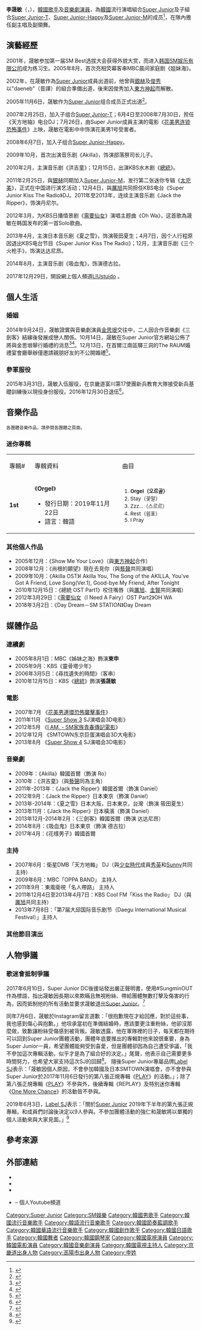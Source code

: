 {{Blpsources|time=2019-12-04T15:58:26+00:00}}
{{藝人
| 姓名 = 晟敏
| 類型 = 男藝人
| 圖片 = Sungmin from Acrofan (cropped).jpg
| 圖片尺寸 = 250px
| 本名 = 李晟敏
| 羅馬拼音 = Lee Sung-min<ref name="SMTOWN Live '10 World Tour in 上海站之「藝人演出確認函」"/>
| 英文名 = Liu Lee
| 國籍 = {{KOR}}
| 出生日期 = {{birth date and age|1986|1|1}}
| 出生地點 = {{KOR}}[[京畿道|京畿道]][[高陽市|高陽市]]{{link-ko|一山區|일산구}}
| 職業 = [[歌手|歌手]]、[[演員|演員]]、[[DJ|DJ]]
| 語言 = [[韓語|韓語]]、[[日語|日語]]
| 教育程度 = [[明知大學|明知大學]]電影音樂學系[[學士|學士]]<br />[[明知大學|明知大學]]大學院電影音樂學系[[碩士|碩士]](在學中)
| 配偶 = {{marriage|[[金思垠|金思垠]]|2014-12-13}}
| 音樂類型 = [[韓國流行音樂|K-pop]]
| 演奏樂器 = [[鋼琴|鋼琴]]、[[吉他|吉他]]
| 活躍年代 = 2005年至今
| 唱片公司 = [[SM_Entertainment|SM Entertainment]]（[[韓國|韓國]]）
| 經紀公司 = [[SM_Entertainment|SM Entertainment]]（[[韓國|韓國]]）
| 網站 =  [https://twitter.com/LIU_Sungmin 個人Twitter]<br>[https://www.instagram.com/_liustudio_ 個人Instagram]<br>[https://weibo.com/u/5536607443 個人微博]<br>[https://www.youtube.com/channel/UCTeRKMWHccQeaSU6xpM9mmw 個人Youtube頻道]
|相關團體 = [[Super_Junior|Super Junior]]<br>[[Super_Junior-M|Super Junior-M]]<br>[[Super_Junior-Happy|Super Junior-Happy]]<br>[[Super_Junior-T|Super Junior-T]]
}}
{{Infobox Korean name
|hangul = 이성민
|hanja = {{linktext|李|晟|敏}}
|rr = I Seong Min
|mr = I Sŏng Min
}}
'''李晟敏'''（{{lang-ko|'''이성민'''|'''Lee Sung-min'''<ref name="SMTOWN Live '10 World Tour in 上海站之「藝人演出確認函」">{{Cite web |url = http://sh.piao.com.cn/view/images/shanghai/smt/querenhan.html |title = SMTOWN Live '10 World Tour in 上海站之「藝人演出確認函」 |publisher = 中國票務在綫 |language = zh-cn |accessdate = 2015-01-08 |archive-url = https://web.archive.org/web/20150824061116/http://sh.piao.com.cn/view/images/shanghai/smt/querenhan.html |archive-date = 2015-08-24 |dead-url = yes }}</ref>}}，{{bd|1986年|1月1日|}}），[[韓國|韓國]][[歌手|歌手]]及[[音樂劇|音樂劇]][[演員|演員]]，為[[韓國|韓國]]流行演唱組合[[Super_Junior|Super Junior]]及子組合[[Super_Junior-T|Super Junior-T]]、[[Super_Junior-Happy|Super Junior-Happy]]及[[Super_Junior-M|Super Junior-M]]的成员<ref>{{cite web|title=SJ-M将推新专辑《太完美》 银赫与晟敏助阵|url=http://ent.sina.com.cn/y/2011-02-14/16433229815.shtml|work=新浪娱乐|date=2011-02-14|accessdate=2014-10-15|language=zh|archive-date=2014-04-13|archive-url=https://web.archive.org/web/20140413154729/http://ent.sina.com.cn/y/2011-02-14/16433229815.shtml|dead-url=no}}</ref>，在隊內擔任副主唱及副領舞。

==演藝經歷==
2001年，晟敏参加第一届SM Best选拔大会获得外貌大赏，而进入[[韩国SM娱乐有限公司|韩国SM娱乐有限公司]]成为练习生。2005年8月，首次亮相荧幕客串MBC晨间家庭剧《姐妹海》。

2002年，在晟敏作為[[Super_Junior|Super Junior]]成員出道前，他曾與[[銀赫|銀赫]]及[[金俊秀|俊秀]]以"daeneb"（音譯）的組合準備出道，後來因俊秀加入[[東方神起|東方神起]]而解散。

2005年11月6日，晟敏作为[[Super_Junior|Super Junior]]组合成员正式出道<ref>{{cite web|title=安七炫师弟出道 亚洲人气组合SuperJunior曝光|url=http://ent.sina.com.cn/y/2005-11-03/1115885093.html|work=新浪娱乐|date=2005-11-03|accessdate=2014-10-15|language=zh|archive-date=2014-10-21|archive-url=https://web.archive.org/web/20141021035620/http://ent.sina.com.cn/y/2005-11-03/1115885093.html|dead-url=no}}</ref>。

2007年2月25日，加入子组合[[Super_Junior-T|Super Junior-T]]；6月4日至2008年7月30日，担任《天方地轴》电台DJ；7月26日，由Super Junior成員主演的電影《[[花美男连锁恐怖事件|花美男连锁恐怖事件]]》上映，晟敏在電影中中饰演花美男1号受害者。

2008年6月7日，加入子组合[[Super_Junior-Happy|Super Junior-Happy]]。

2009年10月，首次出演音乐剧《Akilla》，饰演部落祭司长儿子。

2010年2月，主演音乐剧《洪吉童》；12月15日，出演KBS水木剧《[[總統_(韓國電視劇)|總統]]》。

2011年2月25日，與[[銀赫|銀赫]]同期加入[[Super_Junior-M|Super Junior-M]]，发行第二张迷你专辑《[[太完美|太完美]]》，正式在中国进行演艺活动；12月4日，與[[厲旭|厲旭]]共同担任KBS电台《Super Junior Kiss The Radio》DJ。2011年至2013年，连续主演音乐剧《Jack the Ripper》，饰演丹尼尔。

2012年3月，为KBS日播情景剧《[[需要仙女|需要仙女]]》演唱主题曲《Oh Wa》，这首歌為晟敏在韩国发布的第一首Solo歌曲。

2013年4月，主演日本音乐剧《夏之雪》，饰演筱田夏生；4月7日，因个人行程原因退出KBS电台节目《Super Junior Kiss The Radio》；12月，主演音乐剧《三个火枪手》，饰演达达尼昂。

2014年8月，主演音乐剧《吸血鬼》，饰演德古拉。

2017年12月29日，開設網上個人頻道[https://www.youtube.com/channel/UCTeRKMWHccQeaSU6xpM9mmw/videos LIUstuido] {{Wayback|url=https://www.youtube.com/channel/UCTeRKMWHccQeaSU6xpM9mmw/videos |date=20210206190629 }}。

==個人生活==
===婚姻===
2014年9月24日，晟敏證實與音樂劇演員[[金思垠|金思垠]]交往中，二人因合作音樂劇《三劍客》結緣後發展成戀人關係。10月14日，晟敏在Super Junio​​r官方網站公佈了將與金思垠舉行婚禮的消息<ref>{{cite web|title=SJ晟敏證實 12/13結婚|url=http://www.cna.com.tw/news/amov/201410140395-1.aspx|work=中央社|date=2014-10-14|accessdate=2014-10-15|archive-date=2018-08-25|archive-url=https://web.archive.org/web/20180825054257/http://www.cna.com.tw/news/amov/201410140395-1.aspx|dead-url=no}}</ref><ref>{{cite web|title=韩媒曝SJ晟敏将于12月结婚 恋情公开1个月|url=http://ent.sina.com.cn/y/k/2014-10-14/09064223626.shtml|work=新浪娱乐|date=2014-10-14|accessdate=2014-10-15|archive-date=2020-09-14|archive-url=https://web.archive.org/web/20200914095225/http://ent.sina.com.cn/y/k/2014-10-14/09064223626.shtml|dead-url=no}}</ref>。12月13日，在首爾江南區驛三洞的The RAUM婚禮宴會廳舉辦僅邀請親朋好友的不公開婚禮<ref>{{cite web|title=SJ晟敏举办婚礼 成团中首位结婚成员|url=http://ent.sina.com.cn/y/k/2014-12-13/20224256746.shtml|work=新浪娱乐|date=2014-12-13|accessdate=2014-12-14|archive-date=2020-09-14|archive-url=https://web.archive.org/web/20200914100219/http://ent.sina.com.cn/y/k/2014-12-13/20224256746.shtml|dead-url=no}}</ref>。

===參軍服役===
2015年3月31日，晟敏入伍服役，在京畿道富川第17使團新兵教育大隊接受新兵基礎訓練後以現役身份服役。2016年12月30日退伍<ref>{{cite web|title=JYJ金在中SJ晟敏今日退伍 粉絲迎接超開心|url=http://korea.people.com.cn/BIG5/n1/2016/1230/c407885-28989560.html|work=人民網|date=2016-12-30|accessdate=2016-12-31|archive-date=2020-04-12|archive-url=https://web.archive.org/web/20200412173526/http://korea.people.com.cn/BIG5/n1/2016/1230/c407885-28989560.html|dead-url=no}}</ref>。

==音樂作品==
<small>各團體音樂作品，請參閱各團體之頁面。</small>{{main|Super Junior音樂作品列表}}
=== 迷你專輯 ===
{| class="wikitable"
|-style="background:blue; color:white; font-weight:bold; text-align:center;"
| width="75px" | 專輯#
| width="350px" | 專輯資料
| width="300px" | 曲目
|-
! '''1st'''
| align="left" | 《'''Orgel'''》
* 發行日期：2019年11月22日
* 語言：韓語
| align="left" style="font-size: 85%;" |
# '''Orgel（오르골）'''
# Stay（꽃말）
# Zzz...（스르르）
# Rest（쉼표）
# I Pray
|}

=== 其他個人作品 ===
* 2005年12月：《Show Me Your Love》（與[[東方神起|東方神起]]合作）
* 2008年12月：《尚根的願望》現在去見你（與[[藝聲|藝聲]]共同演唱）
* 2009年10月：《Akilla OST》I Akilla You, The Song of the AKILLA, You've Got A Friend, Love Song(Ver.1), Good-bye My Friend, After Tonight
* 2010年12月15日：《總統 OST Part1》咬住嘴唇（與[[厲旭|厲旭]]、[[圭賢|圭賢]]共同演唱）
* 2012年3月29日：《[[需要仙女|需要仙女]]（I Need A Fairy）OST Part2》OH WA
* 2018年3月2日：《Day Dream－SM STATION》Day Dream

== 媒體作品 ==
=== 連續劇 ===
* 2005年8月1日：MBC《姊妹之海》飾演'''東申'''
* 2005年9月：KBS《靈骨塔少年》
* 2006年3月5日：《尋找遺失的時間》（客串）
* 2010年12月15日：KBS《[[總統_(韓國電視劇)|總統]]》飾演'''張晟敏'''

=== 電影 ===
* 2007年7月 《[[花美男連環恐怖襲擊事件|花美男連環恐怖襲擊事件]]》
* 2011年11月 《[[Super_Show_3|Super Show 3]] SJ演唱会3D电影》
* 2012年5月 《[[I_AM._-_SM家族青春傳記電影|I AM. - SM家族青春傳記電影]]》
* 2012年12月 《SMTOWN东京巨蛋演唱会3D大电影》
* 2013年8月  《[[Super_Show_4|Super Show 4]] SJ演唱会3D电影》

=== 音樂劇 ===
* 2009年：《Akilla》韓國首爾（飾演 Ro）
* 2010年：《洪吉童》（與[[藝聲|藝聲]]同為主角）
* 2011年-2013年：《Jack the Ripper》韓國首爾（飾演 Daniel）
* 2012年9月：《Jack the Ripper》日本東京（飾演 Daniel）
* 2013年-2014年：《夏之雪》日本大阪，日本東京，台灣（飾演 筱田夏生）
* 2013年11月：《Jack the Ripper》日本橫濱（飾演 Daniel）
* 2013年12月-2014年2月：《三劍客》韓國首爾（飾演 达达尼昂）
* 2014年8月：《吸血鬼》日本東京（飾演 德古拉）
* 2017年4月：《花樣男子》韓國首爾

=== 主持 ===
* 2007年6月：衛星DMB「天方地軸」 DJ（與[[少女時代|少女時代]]成員[[秀英_(韓國藝人)|秀英]]和[[珊妮_(韓國藝人)|Sunny]]共同主持）
* 2009年6月：MBC「OPPA BAND」 主持人
* 2011年9月：東風衛視「名人帶路」 主持人
* 2011年12月4日至2013年4月7日：KBS Cool FM「Kiss the Radio」 DJ（與[[厲旭|厲旭]]共同主持）
* 2013年7月8日：「第7届大邱国际音乐剧节（Daegu International Musical Festival）」主持人

=== 其他節目演出 ===
{{Main|Super Junior影視作品列表}}

== 人物爭議 ==
=== 歌迷會抵制爭議 ===
2017年6月10日，Super Junior DC後援站發出嚴正聲明書，使用#SungminOUT作為標語，指出晟敏因長期以來欺瞞且無視粉絲、帶給團體無數打擊及傷害的行為，因而抵制他的所有活動並要求晟敏退出[[Super_Junior|Super Junior]]。<ref>{{cite web|title=SJ粉絲要求晟敏退出！列3大點批他「影響團體、無視粉絲」|url=http://star.ettoday.net/news/942468|work=ETNEWS|date=2017-06-10|accessdate=2017-06-10|archive-date=2020-04-12|archive-url=https://web.archive.org/web/20200412173531/https://star.ettoday.net/news/942468|dead-url=no}}</ref>

同年7月6日，晟敏於Instagram留言道歉：「很抱歉現在才給回應，對於這些事，我也感到傷心與抱歉。」他坦承當初在準備結婚時，應該要更注重粉絲，他卻沒那麼做，致歉讓粉絲受傷感到被背叛。晟敏透露，他在軍隊裡的日子，每天都在期待可以回到Super Junior團體活動，團體年底要推出的專輯對他來說很重要，身為Super Junior一員，希望團體能夠受到喜愛，但是團體卻因為自己遭受爭議，「我不參加這次專輯活動，似乎才是為了組合好的決定。」尾聲，他表示自己需要更多時間努力，也希望大家支持這次SJ的回歸<ref>{{cite web|title=晟敏：為了團隊，將不參與接下來的回歸|url=https://kpopn.niusnews.com/=K0lvvwg6|work=kpopn|date=2017-07-06|accessdate=2017-07-06|archive-url=https://web.archive.org/web/20170708224833/http://kpopn.niusnews.com/=K0lvvwg6|archive-date=2017-07-08|dead-url=yes}}</ref>。
隨後Super Junior專屬品牌[[Label_SJ|Label SJ]]表示：「晟敏因個人原因，不會參加韓國及日本SMTOWN演唱會，亦不會參與Super Junior於2017年11月6日發行的第八張正規專輯《[[Play_(Super_Junior專輯)|PLAY]]》的活動。」；除了第八張正規專輯《[[Play_(Super_Junior專輯)|PLAY]]》不參與外，後續專輯《REPLAY》及特別迷你專輯《[[One_More_Chance|One More Chance]]》的活動皆不參與。

2019年6月3日，[[Label_SJ|Label SJ]]表示：「關於[[Super_Junior|Super Junior]] 2019年下半年的第九張正規專輯，和成員們討論後決定以9人參與。不參加團體活動的強仁和晟敏將以單獨的個人活動來與大家見面。」<ref>{{cite web|title=SJ回歸人數確定！官方公布就是這九人|url=https://stars.udn.com/star/story/10092/3850073|work=udn|date=2019-06-03|accessdate=2019-06-03|archive-date=2020-09-22|archive-url=https://web.archive.org/web/20200922153901/https://stars.udn.com/star/story/10092/3850073|dead-url=no}}</ref>

==參考來源==
{{reflist}}

== 外部連結 ==
{{Commonscat|Lee Sungmin}}
*{{Instagram|_liustudio_}}
*{{Weibo|5536607443}}
*{{twitter|LIU_Sungmin}}
* {{youtube|2=晟敏|channel=UCTeRKMWHccQeaSU6xpM9mmw/feed}}– 個人Youtube頻道

{{Super Junior}}
{{SM Entertainment}}

{{Authority control}}
{{DEFAULTSORT:Lee Sung-Min}}
[[Category:Super_Junior|Category:Super Junior]]
[[Category:SM娛樂|Category:SM娛樂]]
[[Category:韓國男歌手|Category:韓國男歌手]]
[[Category:韓國流行音樂歌手|Category:韓國流行音樂歌手]]
[[Category:韓語流行音樂歌手|Category:韓語流行音樂歌手]]
[[Category:韓國節奏藍調歌手|Category:韓國節奏藍調歌手]]
[[Category:韓國華語流行音樂歌手|Category:韓國華語流行音樂歌手]]
[[Category:韓國創作歌手|Category:韓國創作歌手]]
[[Category:韓國日語歌手|Category:韓國日語歌手]]
[[Category:韓國舞者|Category:韓國舞者]]
[[Category:韓國鋼琴家|Category:韓國鋼琴家]]
[[Category:韓國電視演員|Category:韓國電視演員]]
[[Category:韓國電影演員|Category:韓國電影演員]]
[[Category:韓國音樂劇演員|Category:韓國音樂劇演員]]
[[Category:韓國電視主持人|Category:韓國電視主持人]]
[[Category:京畿道出身人物|Category:京畿道出身人物]]
[[Category:高陽市出身人物|Category:高陽市出身人物]]
[[Category:李姓|Category:李姓]]